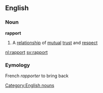 ==English==
===Noun===
'''rapport'''
#A [[relationship]] of [[mutual]] [[trust]] and [[respect]]
[[Category:English nouns]]

[[nl:rapport]]
[[sv:rapport]]

===Eymology===
French ''rapporter'' to bring back